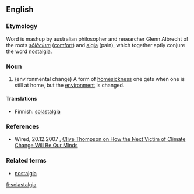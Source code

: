 ==English==

===Etymology===
Word is mashup by australian philosopher and researcher Glenn Albrecht of the roots {{etyl|la}} ''[[solacium|sōlācium]]'' ([[solace|comfort]]) and {{etyl|grc}} [[-algia|algia]] (pain), which together aptly conjure the word [[nostalgia]].

===Noun===
{{en-noun}}

# (environmental change) A form of [[homesick]]ness one gets when one is still at home, but the [[environment]] is changed.

====Translations====
* Finnish: [[solastalgia]]

===References===
* Wired, 20.12.2007 , [http://www.wired.com/techbiz/people/magazine/16-01/st_thompson/ Clive Thompson on How the Next Victim of Climate Change Will Be Our Minds]

===Related terms===
* [[nostalgia]]

[[fi:solastalgia]]